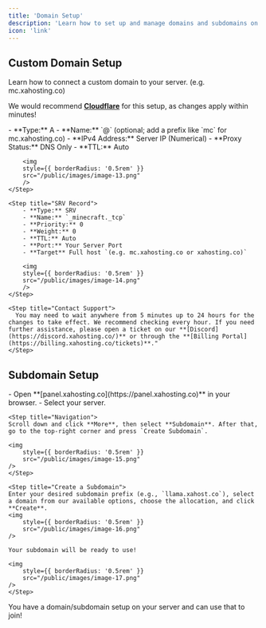 ```yaml
---
title: 'Domain Setup'
description: 'Learn how to set up and manage domains and subdomains on XA Hosting, including DNS configuration, domain mapping, and best practices to ensure your server is accessible and properly linked.'
icon: 'link'
---
```


## Custom Domain Setup
Learn how to connect a custom domain to your server. (e.g. mc.xahosting.co)

<Tip>We would recommend **[Cloudflare](https://cloudflare.com/)** for this setup, as changes apply within minutes!</Tip>

<Steps>
    <Step title="A Record">
        - **Type:** A
        - **Name:** `@` (optional; add a prefix like `mc` for mc.xahosting.co)
        - **IPv4 Address:** Server IP (Numerical)
        - **Proxy Status:** DNS Only
        - **TTL:** Auto

        <img
        style={{ borderRadius: '0.5rem' }}
        src="/public/images/image-13.png"
        />
    </Step>
    
    <Step title="SRV Record">
        - **Type:** SRV
        - **Name:** `_minecraft._tcp`
        - **Priority:** 0
        - **Weight:** 0
        - **TTL:** Auto
        - **Port:** Your Server Port
        - **Target** Full host `(e.g. mc.xahosting.co or xahosting.co)`

        <img
        style={{ borderRadius: '0.5rem' }}
        src="/public/images/image-14.png"
        />
    </Step>
    
    <Step title="Contact Support">
      You may need to wait anywhere from 5 minutes up to 24 hours for the changes to take effect. We recommend checking every hour. If you need further assistance, please open a ticket on our **[Discord](https://discord.xahosting.co/)** or through the **[Billing Portal](https://billing.xahosting.co/tickets)**."
    </Step>
</Steps>

## Subdomain Setup

<Steps>
    <Step title="Go to the Game Panel">
        - Open **[panel.xahosting.co](https://panel.xahosting.co)** in your browser.  
        - Select your server.
    </Step>
    
    <Step title="Navigation">
    Scroll down and click **More**, then select **Subdomain**. After that, go to the top-right corner and press `Create Subdomain`.

    <img
        style={{ borderRadius: '0.5rem' }}
        src="/public/images/image-15.png"
    />
    </Step>

    <Step title="Create a Subdomain">
    Enter your desired subdomain prefix (e.g., `llama.xahost.co`), select a domain from our available options, choose the allocation, and click **Create**.
    <img
        style={{ borderRadius: '0.5rem' }}
        src="/public/images/image-16.png"
    />

    Your subdomain will be ready to use!
    
    <img
        style={{ borderRadius: '0.5rem' }}
        src="/public/images/image-17.png"
    />
    </Step>
</Steps>

<Check>You have a domain/subdomain setup on your server and can use that to join!</Check>
